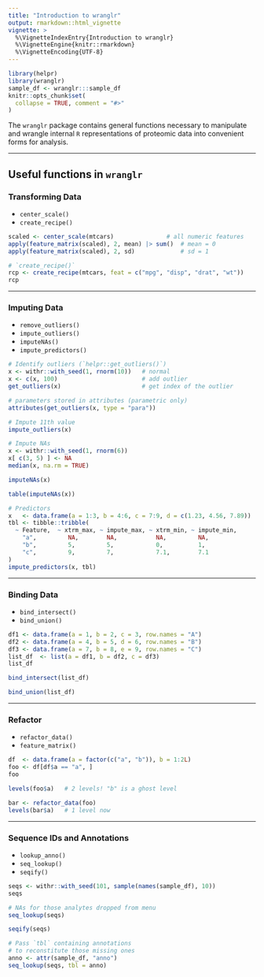 ```yaml
---
title: "Introduction to wranglr"
output: rmarkdown::html_vignette
vignette: >
  %\VignetteIndexEntry{Introduction to wranglr}
  %\VignetteEngine{knitr::rmarkdown}
  %\VignetteEncoding{UTF-8}
---
```


```r
library(helpr)
library(wranglr)
sample_df <- wranglr:::sample_df
knitr::opts_chunk$set(
  collapse = TRUE, comment = "#>"
)
```



The `wranglr` package contains general functions
necessary to manipulate and wrangle internal `R` representations
of proteomic data into convenient forms for analysis.


---------


## Useful functions in `wranglr`

### Transforming Data

* `center_scale()`
* `create_recipe()`

```r
scaled <- center_scale(mtcars)               # all numeric features
apply(feature_matrix(scaled), 2, mean) |> sum()  # mean = 0
apply(feature_matrix(scaled), 2, sd)             # sd = 1

# `create_recipe()`
rcp <- create_recipe(mtcars, feat = c("mpg", "disp", "drat", "wt"))
rcp
```

-----------

### Imputing Data

* `remove_outliers()`
* `impute_outliers()`
* `imputeNAs()`
* `impute_predictors()`

```r
# Identify outliers (`helpr::get_outliers()`)
x <- withr::with_seed(1, rnorm(10))   # normal
x <- c(x, 100)                        # add outlier
get_outliers(x)                       # get index of the outlier

# parameters stored in attributes (parametric only)
attributes(get_outliers(x, type = "para"))

# Impute 11th value
impute_outliers(x)

# Impute NAs
x <- withr::with_seed(1, rnorm(6))
x[ c(3, 5) ] <- NA
median(x, na.rm = TRUE)

imputeNAs(x)

table(imputeNAs(x))

# Predictors
x   <- data.frame(a = 1:3, b = 4:6, c = 7:9, d = c(1.23, 4.56, 7.89))
tbl <- tibble::tribble(
  ~ Feature,  ~ xtrm_max, ~ impute_max, ~ xtrm_min, ~ impute_min,
    "a",         NA,        NA,           NA,         NA,
    "b",         5,         5,            0,          1,
    "c",         9,         7,            7.1,        7.1
)
impute_predictors(x, tbl)
```

-----------

### Binding Data

* `bind_intersect()`
* `bind_union()`

```r
df1 <- data.frame(a = 1, b = 2, c = 3, row.names = "A")
df2 <- data.frame(a = 4, b = 5, d = 6, row.names = "B")
df3 <- data.frame(a = 7, b = 8, e = 9, row.names = "C")
list_df  <- list(a = df1, b = df2, c = df3)
list_df

bind_intersect(list_df)

bind_union(list_df)
```

-----------

### Refactor

* `refactor_data()`
* `feature_matrix()`

```r
df  <- data.frame(a = factor(c("a", "b")), b = 1:2L)
foo <- df[df$a == "a", ]
foo

levels(foo$a)   # 2 levels! "b" is a ghost level

bar <- refactor_data(foo)
levels(bar$a)   # 1 level now
```

-----------

### Sequence IDs and Annotations

* `lookup_anno()`
* `seq_lookup()`
* `seqify()`

```r
seqs <- withr::with_seed(101, sample(names(sample_df), 10))
seqs

# NAs for those analytes dropped from menu
seq_lookup(seqs)

seqify(seqs)

# Pass `tbl` containing annotations
# to reconstitute those missing ones
anno <- attr(sample_df, "anno")
seq_lookup(seqs, tbl = anno)
```
